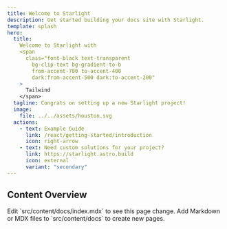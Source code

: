 ```yaml
---
title: Welcome to Starlight
description: Get started building your docs site with Starlight.
template: splash
hero:
  title: 
    Welcome to Starlight with
    <span
      class="font-black text-transparent
        bg-clip-text bg-gradient-to-b
        from-accent-700 to-accent-400
        dark:from-accent-500 dark:to-accent-200"
    >
      Tailwind
    </span>
  tagline: Congrats on setting up a new Starlight project!
  image:
    file: ../../assets/houston.svg
  actions:
    - text: Example Guide
      link: /react/getting-started/introduction
      icon: right-arrow
    - text: Need custom solutions for your project?
      link: https://starlight.astro.build
      icon: external
      variant: "secondary"
---
```



<Timeline/>

## Content Overview

<CardGrid>
	<Card title="Update content" icon="pencil">
		Edit `src/content/docs/index.mdx` to see this page change.
	</Card>
	<Card title="Add new content" icon="add-document">
		Add Markdown or MDX files to `src/content/docs` to create new pages.
	</Card>
</CardGrid>

<Footer />